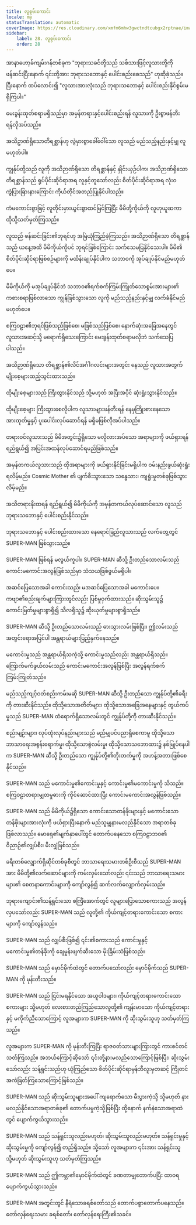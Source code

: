 ```yaml
---
title: လူစွမ်းကောင်း
locale: my
statusTranslation: automatic
coverImage: https://res.cloudinary.com/xmfm6mhw3gwctndtcubgx2rptnae/image/upload/v1741354419/small_cover_la_gran_rebelion_28716e29d2.webp
sidebar:
    label: 28. လူစွမ်းကောင်း
    order: 28
---
```

အာနာဟော့ခ်ကျမ်းဂန်တစ်ခုက "ဘုရားသခင်တို့သည် သစ်သားဖြင့်လူသားတို့ကိုဖန်ဆင်းပြီးနောက် ၎င်းတို့အား ဘုရားသဘောနှင့် ပေါင်းစည်းစေသည်" ဟုဆိုခဲ့သည်။ ပြီးနောက် ထပ်လောင်း၍ "လူသားအားလုံးသည် ဘုရားသဘောနှင့် ပေါင်းစည်းနိုင်စွမ်းမရှိကြပါ။"

မေးခွန်းထုတ်စရာမရှိသည်မှာ အမှန်တရားနှင့်ပေါင်းစည်းရန် လူသားကို ဦးစွာဖန်တီးရန်လိုအပ်သည်။

အသိဥာဏ်ရှိသောတိရစ္ဆာန်ဟု လွဲမှားစွာခေါ်ဝေါ်သော လူသည် မည်သည့်နည်းနှင့်မျှ လူမဟုတ်ပါ။

ကျွန်ုပ်တို့သည် လူကို အသိဉာဏ်ရှိသော တိရစ္ဆာန်နှင့် နှိုင်းယှဉ်ပါက၊ အသိဉာဏ်ရှိသော တိရစ္ဆာန်သည် ရုပ်ပိုင်းဆိုင်ရာအရ လူနှင့်တူသော်လည်း စိတ်ပိုင်းဆိုင်ရာအရ လုံးဝကွဲပြားခြားနားကြောင်း ကိုယ်တိုင်အတည်ပြုနိုင်ပါသည်။

ကံမကောင်းစွာဖြင့် လူတိုင်းမှားယွင်းစွာထင်မြင်ကြပြီး မိမိတို့ကိုယ်ကို လူဟုယူဆကာ ထိုသို့သတ်မှတ်ကြသည်။

လူသည် ဖန်ဆင်းခြင်း၏ဘုရင်ဟု အမြဲယုံကြည်ခဲ့ကြသည်။ အသိဉာဏ်ရှိသော တိရစ္ဆာန်သည် ယနေ့အထိ မိမိကိုယ်ကိုပင် ဘုရင်ဖြစ်ကြောင်း သက်သေမပြနိုင်သေးပါ။ မိမိ၏ စိတ်ပိုင်းဆိုင်ရာဖြစ်စဉ်များကို မထိန်းချုပ်နိုင်ပါက သဘာဝကို အုပ်ချုပ်နိုင်မည်မဟုတ်ပေ။

မိမိကိုယ်ကို မအုပ်ချုပ်နိုင်ဘဲ သဘာဝ၏ရက်စက်ကြမ်းကြုတ်သောစွမ်းအားများ၏ ကစားစရာဖြစ်လာသော ကျွန်ဖြစ်သွားသော လူကို မည်သည့်နည်းနှင့်မျှ လက်ခံနိုင်မည်မဟုတ်ပေ။

စကြဝဠာ၏ဘုရင်ဖြစ်သည်ဖြစ်စေ၊ မဖြစ်သည်ဖြစ်စေ၊ နောက်ဆုံးအခြေအနေတွင် လူသားအဆင့်သို့ မရောက်ရှိသေးကြောင်း မေးခွန်းထုတ်စရာမလိုဘဲ သက်သေပြပါသည်။

အသိဉာဏ်ရှိသော တိရစ္ဆာန်၏လိင်အင်္ဂါဂလင်းများအတွင်း နေသည် လူသားအတွက် မျိုးစေ့များထည့်သွင်းထားသည်။

ထိုမျိုးစေ့များသည် ကြီးထွားနိုင်သည် သို့မဟုတ် အပြီးအပိုင် ဆုံးရှုံးသွားနိုင်သည်။

ထိုမျိုးစေ့များ ကြီးထွားစေလိုပါက လူသားများဖန်တီးရန် နေမှကြိုးစားနေသော အားထုတ်မှုနှင့် ပူးပေါင်းလုပ်ဆောင်ရန် မရှိမဖြစ်လိုအပ်ပါသည်။

တရားဝင်လူသားသည် မိမိအတွင်း၌ရှိသော မလိုလားအပ်သော အရာများကို ဖယ်ရှားရန် ရည်ရွယ်၍ အပြင်းအထန်လုပ်ဆောင်ရမည်ဖြစ်သည်။

အမှန်တကယ်လူသားသည် ထိုအရာများကို ဖယ်ရှားနိုင်ခြင်းမရှိပါက ဝမ်းနည်းဖွယ်ဆုံးရှုံးရလိမ့်မည်။ Cosmic Mother ၏ ပျက်စီးသွားသော သန္ဓေသား၊ ကျရှုံးမှုတစ်ခုဖြစ်သွားလိမ့်မည်။

အသိတရားနိုးထရန် ရည်ရွယ်၍ မိမိကိုယ်ကို အမှန်တကယ်လုပ်ဆောင်သော လူသည် ဘုရားသဘောနှင့် ပေါင်းစည်းနိုင်သည်။

ဘုရားသဘောနှင့် ပေါင်းစည်းထားသော နေရောင်ခြည်လူသားသည် လက်တွေ့တွင် SUPER-MAN ဖြစ်သွားသည်။

SUPER-MAN ဖြစ်ရန် မလွယ်ကူပါ။ SUPER-MAN ဆီသို့ ဦးတည်သောလမ်းသည် ကောင်းမကောင်းအလွန်ဖြစ်သည်မှာ သံသယဖြစ်ဖွယ်မရှိပါ။

အဆင်ပြေသောအခါ ကောင်းသည်၊ မအဆင်ပြေသောအခါ မကောင်းပေ။ ကဗျာ၏စည်းချက်များကြားတွင်လည်း ပြစ်မှုဝှက်ထားသည်။ ဆိုးသွမ်းသူ၌ ကောင်းမြတ်မှုများစွာရှိ၍ သီလရှိသူ၌ ဆိုးယုတ်မှုများစွာရှိသည်။

SUPER-MAN ဆီသို့ ဦးတည်သောလမ်းသည် ဓားသွားလမ်းဖြစ်ပြီး၊ ဤလမ်းသည် အတွင်းရောအပြင်ပါ အန္တရာယ်များပြည့်နှက်နေသည်။

မကောင်းမှုသည် အန္တရာယ်ရှိသကဲ့သို့ ကောင်းမှုသည်လည်း အန္တရာယ်ရှိသည်။ ကြောက်မက်ဖွယ်လမ်းသည် ကောင်းမကောင်းအလွန်ဖြစ်ပြီး အလွန်ရက်စက်ကြမ်းကြုတ်သည်။

မည်သည့်ကျင့်ဝတ်စည်းကမ်းမဆို SUPER-MAN ဆီသို့ ဦးတည်သော ကျွန်ုပ်တို့၏ခရီးကို တားဆီးနိုင်သည်။ ထိုသို့သောအတိတ်များ၊ ထိုသို့သောအခြေအနေများနှင့် တွယ်ကပ်မှုသည် SUPER-MAN ထံရောက်ရှိသောလမ်းတွင် ကျွန်ုပ်တို့ကို တားဆီးနိုင်သည်။

စည်းမျဉ်းများ၊ လုပ်ထုံးလုပ်နည်းများသည် မည်မျှပင်ပညာရှိစေကာမူ ထိုသို့သောဘာသာရေးအစွန်းရောက်မှု၊ ထိုသို့သောစွဲလမ်းမှု၊ ထိုသို့သောသဘောထား၌ နစ်မြုပ်နေပါက SUPER-MAN ဆီသို့ ဦးတည်သော ကျွန်ုပ်တို့၏တိုးတက်မှုကို အဟန့်အတားဖြစ်စေနိုင်သည်။

SUPER-MAN သည် မကောင်းမှု၏ကောင်းမှုနှင့် ကောင်းမှု၏မကောင်းမှုကို သိသည်။ စကြဝဠာတရားမျှတမှုဓားကို ကိုင်ဆောင်ထားပြီး ကောင်းမကောင်းအလွန်ဖြစ်သည်။

SUPER-MAN သည် မိမိကိုယ်၌ရှိသော ကောင်းသောတန်ဖိုးများနှင့် မကောင်းသောတန်ဖိုးများအားလုံးကို ဖယ်ရှားပြီးနောက် မည်သူမျှနားမလည်နိုင်သော အရာတစ်ခုဖြစ်လာသည်။ မောရှေ၏မျက်နှာပေါ်တွင် တောက်ပနေသော စကြဝဠာဘဝ၏ ဝိညာဉ်၏လျှပ်စီး၊ မီးလျှံဖြစ်သည်။

ခရီးတစ်လျှောက်ရှိဆိုင်တစ်ခုစီတွင် ဘာသာရေးသမားတစ်ဦးစီသည် SUPER-MAN အား မိမိတို့၏လက်ဆောင်များကို ကမ်းလှမ်းသော်လည်း ၎င်းသည် ဘာသာရေးသမားများ၏ စေတနာကောင်းများကို ကျော်လွန်၍ ဆက်လက်လျှောက်လှမ်းသည်။

ဘုရားကျောင်း၏သန့်ရှင်းသော စင်္ကြံအောက်တွင် လူများပြောသောစကားသည် အလွန်လှပသော်လည်း SUPER-MAN သည် လူတို့၏ ကိုယ်ကျင့်တရားကောင်းသော စကားများကို ကျော်လွန်သည်။

SUPER-MAN သည် လျှပ်စီးဖြစ်၍ ၎င်း၏စကားသည် ကောင်းမှုနှင့် မကောင်းမှု၏တန်ခိုးကို ချေမှုန်းဖျက်ဆီးသော မိုးခြိမ်းသံဖြစ်သည်။

SUPER-MAN သည် မှောင်မိုက်ထဲတွင် တောက်ပသော်လည်း မှောင်မိုက်သည် SUPER-MAN ကို မုန်းတီးသည်။

SUPER-MAN သည် ငြင်းမရနိုင်သော အယူဝါဒများ၊ ကိုယ်ကျင့်တရားကောင်းသော စကားများ သို့မဟုတ် လေးစားတည်ကြည်သောလူတို့၏ ကျန်းမာသော ကိုယ်ကျင့်တရားနှင့် မကိုက်ညီသောကြောင့် လူအများက SUPER-MAN ကို ဆိုးသွမ်းသူဟု သတ်မှတ်ကြသည်။

လူအများက SUPER-MAN ကို မုန်းတီးကြပြီး ရာဇဝတ်သားများကြားတွင် ကားစင်တင်သတ်ကြသည်။ အဘယ်ကြောင့်ဆိုသော် ၎င်းတို့နားမလည်သောကြောင့်ဖြစ်ပြီး၊ ဆိုးသွမ်းသော်လည်း သန့်ရှင်းသည်ဟု ယုံကြည်သော စိတ်ပိုင်းဆိုင်ရာမှန်ဘီလူးမှတဆင့် ကြိုတင်အကဲဖြတ်ကြသောကြောင့်ဖြစ်သည်။

SUPER-MAN သည် ဆိုးသွမ်းသူများအပေါ် ကျရောက်သော မီးပွားကဲ့သို့ သို့မဟုတ် နားမလည်နိုင်သောအရာတစ်ခု၏ တောက်ပမှုကဲ့သို့ဖြစ်ပြီး ထို့နောက် နက်နဲသောအရာထဲတွင် ပျောက်ကွယ်သွားသည်။

SUPER-MAN သည် သန့်ရှင်းသူလည်းမဟုတ်၊ ဆိုးသွမ်းသူလည်းမဟုတ်။ သန့်ရှင်းမှုနှင့် ဆိုးသွမ်းမှုကို ကျော်လွန်၍ တည်ရှိသည်။ သို့သော် လူအများက ၎င်းအား သန့်ရှင်းသူ သို့မဟုတ် ဆိုးသွမ်းသူဟု သတ်မှတ်ကြသည်။

SUPER-MAN သည် ဤကမ္ဘာ၏မှောင်မိုက်ထဲတွင် ခဏတာမျှတောက်ပပြီး ထာဝရပျောက်ကွယ်သွားသည်။

SUPER-MAN အတွင်းတွင် နီရဲသောခရစ်တော်သည် တောက်ပစွာတောက်ပနေသည်။ တော်လှန်ရေးသမား ခရစ်တော်၊ တော်လှန်ရေးကြီး၏သခင်။
